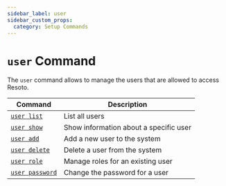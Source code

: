 ```yaml
---
sidebar_label: user
sidebar_custom_props:
  category: Setup Commands
---
```


# `user` Command

The `user` command allows to manage the users that are allowed to access Resoto.

| Command                           | Description                            |
| --------------------------------- | -------------------------------------- |
| [`user list`](./list.mdx)         | List all users                         |
| [`user show`](./show.mdx)         | Show information about a specific user |
| [`user add`](./add.mdx)           | Add a new user to the system           |
| [`user delete`](./delete.mdx)     | Delete a user from the system          |
| [`user role`](./role/index.mdx)   | Manage roles for an existing user      |
| [`user password`](./password.mdx) | Change the password for a user         |
